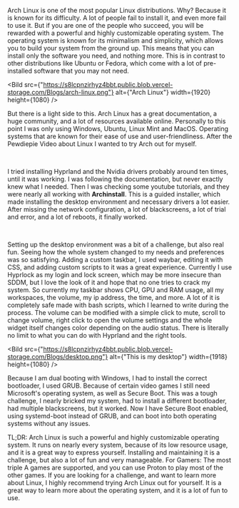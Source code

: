 
Arch Linux is one of the most popular Linux distributions. Why? Because it is known for its difficulty. A lot of people fail to install it, and even more fail to use it. But if you are one of the people who succeed, you will be rewarded with a powerful and highly customizable operating system. The operating system is known for its minimalism and simplicity, which allows you to build your system from the ground up. This means that you can install only the software you need, and nothing more. This is in contrast to other distributions like Ubuntu or Fedora, which come with a lot of pre-installed software that you may not need.

<Bild
    src={"https://s8lcpnzirhyz4bbt.public.blob.vercel-storage.com/Blogs/arch-linux.png"}
    alt={"Arch Linux"}
    width={1920}
    height={1080}
  />

But there is a light side to this. Arch Linux has a great documentation, a huge community, and a lot of resources available online. Personally to this point I was only using Windows, Ubuntu, Linux Mint and MacOS. Operating systems that are known for their ease of use and user-friendliness. After the Pewdiepie Video about Linux I wanted to try Arch out for myself. 

<br/>

I tried installing Hyprland and the Nvidia drivers probably around ten times, until it was working. I was following the documentation, but never exactly knew what I needed. Then I was checking some youtube tutorials, and they were nearly all working with <b>Archinstall</b>. This is a guided installer, which made installing the desktop environment and necessary drivers a lot easier. After missing the network configuration, a lot of blackscreens, a lot of trial and error, and a lot of reboots, it finally worked. 

<br/>

Setting up the desktop environment was a bit of a challenge, but also real fun. Seeing how the whole system changed to my needs and preferences was so satisfying. Adding a custom taskbar, I used waybar, editing it with CSS, and adding custom scripts to it was a great experience. Currently I use Hyprlock as my login and lock screen, which may be more insecure than SDDM, but I love the look of it and hope that no one tries to crack my system. So currently my taskbar shows CPU, GPU and RAM usage, all my workspaces, the volume, my ip address, the time, and more. A lot of it is completely safe made with bash scripts, which I learned to write during the process. The volume can be modified with a simple click to mute, scroll to change volume, right click to open the volume settings and the whole widget itself changes color depending on the audio status. There is literally no limit to what you can do with Hyprland and the right tools.

<Bild 
    src={"https://s8lcpnzirhyz4bbt.public.blob.vercel-storage.com/Blogs/desktop.png"}
    alt={"This is my desktop"}
    width={1918}
    height={1080}
  />

Because I am dual booting with Windows, I had to install the correct bootloader, I used GRUB. Because of certain video games I still need Microsoft's operating system, as well as Secure Boot. This was a tough challenge, I nearly bricked my system, had to install a different bootloader, had multiple blackscreens, but it worked. Now I have Secure Boot enabled, using systemd-boot instead of GRUB, and can boot into both operating systems without any issues.

TL;DR: Arch Linux is such a powerful and highly customizable operating system. It runs on nearly every system, because of its low resource usage, and it is a great way to express yourself. Installing and maintaining it is a challenge, but also a lot of fun and very manageable. For Gamers: The most triple A games are supported, and you can use Proton to play most of the other games. If you are looking for a challenge, and want to learn more about Linux, I highly recommend trying Arch Linux out for yourself. It is a great way to learn more about the operating system, and it is a lot of fun to use.
